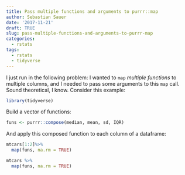 ```yaml
---
title: Pass multiple functions and arguments to purrr::map
author: Sebastian Sauer
date: '2017-11-21'
draft: TRUE
slug: pass-multiple-functions-and-arguments-to-purrr-map
categories:
  - rstats
tags:
  - rstats
  - tidyverse
---
```


I just run in the following problem: I wanted to `map` *multiple functions* to multiple columns, and I needed to pass some arguments to this `map` call. Sound theoretical, I know. Consider this example:

```r
library(tidyverse)
```

Build a vector of functions:
```r
funs <- purrr::compose(median, mean, sd, IQR)
```

And apply this composed function to each column of a dataframe:

```r
mtcars[1:2]%>% 
  map(funs, na.rm = TRUE)
```


```r
mtcars %>% 
  map(funs, na.rm = TRUE)
```

